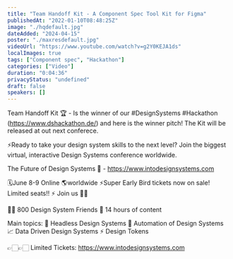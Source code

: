 ```yaml
---
title: "Team Handoff Kit - A Component Spec Tool Kit for Figma"
publishedAt: "2022-01-10T08:48:25Z"
image: "./hqdefault.jpg"
dateAdded: "2024-04-15"
poster: "./maxresdefault.jpg"
videoUrl: "https://www.youtube.com/watch?v=g2Y0KEJA1ds"
localImages: true
tags: ["Component spec", "Hackathon"]
categories: ["Video"]
duration: "0:04:36"
privacyStatus: "undefined"
draft: false
speakers: []
---
```

Team Handoff Kit 🏆 - Is the winner of our #DesignSystems #Hackathon (https://www.dshackathon.de/)  and here is the winner pitch! The Kit will be released at out next conferece.

⚡️Ready to take your design system skills to the next level? 
Join the biggest virtual, interactive Design Systems conference worldwide.

The Future of Design Systems 🚀 - https://www.intodesignsystems.com

🗓️June 8-9 Online 🌎worldwide
⚡️Super Early Bird tickets now on sale! Limited seats!! ⚡️
Join us 🙌🏻

👋🏻 800 Design System Friends
🎨 14 hours of content

Main topics:
🎨 Headless Design Systems
🤖 Automation of Design Systems
📈 Data Driven Design Systems
⚡️ Design Tokens

👉🏻👉🏻 Limited Tickets: https://www.intodesignsystems.com
